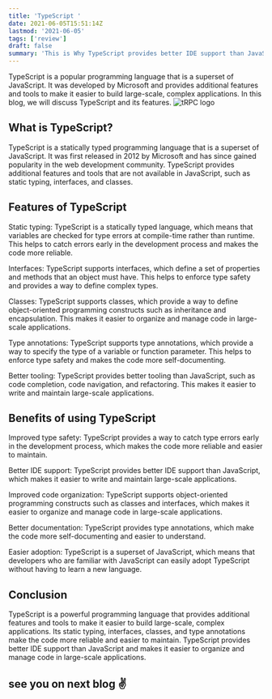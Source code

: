 ```yaml
---
title: 'TypeScript '
date: 2021-06-05T15:51:14Z
lastmod: '2021-06-05'
tags: ['review']
draft: false
summary: 'This is Why TypeScript provides better IDE support than JavaScript'
---
```


TypeScript is a popular programming language that is a superset of JavaScript. It was developed by Microsoft and provides additional features and tools to make it easier to build large-scale, complex applications. In this blog, we will discuss TypeScript and its features.
![tRPC logo](https://i.ibb.co/yYNBJSX/Web-capture-17-5-2023-21537-www-google-com.jpg)

## What is TypeScript?

TypeScript is a statically typed programming language that is a superset of JavaScript. It was first released in 2012 by Microsoft and has since gained popularity in the web development community. TypeScript provides additional features and tools that are not available in JavaScript, such as static typing, interfaces, and classes.

## Features of TypeScript

Static typing: TypeScript is a statically typed language, which means that variables are checked for type errors at compile-time rather than runtime. This helps to catch errors early in the development process and makes the code more reliable.

Interfaces: TypeScript supports interfaces, which define a set of properties and methods that an object must have. This helps to enforce type safety and provides a way to define complex types.

Classes: TypeScript supports classes, which provide a way to define object-oriented programming constructs such as inheritance and encapsulation. This makes it easier to organize and manage code in large-scale applications.

Type annotations: TypeScript supports type annotations, which provide a way to specify the type of a variable or function parameter. This helps to enforce type safety and makes the code more self-documenting.

Better tooling: TypeScript provides better tooling than JavaScript, such as code completion, code navigation, and refactoring. This makes it easier to write and maintain large-scale applications.

## Benefits of using TypeScript

Improved type safety: TypeScript provides a way to catch type errors early in the development process, which makes the code more reliable and easier to maintain.

Better IDE support: TypeScript provides better IDE support than JavaScript, which makes it easier to write and maintain large-scale applications.

Improved code organization: TypeScript supports object-oriented programming constructs such as classes and interfaces, which makes it easier to organize and manage code in large-scale applications.

Better documentation: TypeScript provides type annotations, which make the code more self-documenting and easier to understand.

Easier adoption: TypeScript is a superset of JavaScript, which means that developers who are familiar with JavaScript can easily adopt TypeScript without having to learn a new language.

## Conclusion

TypeScript is a powerful programming language that provides additional features and tools to make it easier to build large-scale, complex applications. Its static typing, interfaces, classes, and type annotations make the code more reliable and easier to maintain. TypeScript provides better IDE support than JavaScript and makes it easier to organize and manage code in large-scale applications.

## see you on next blog ✌️
